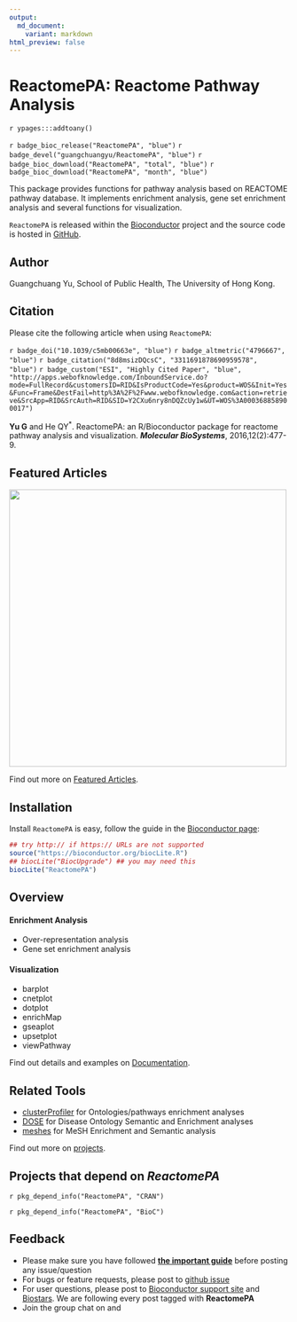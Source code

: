 ```yaml
---
output:
  md_document:
    variant: markdown
html_preview: false
---
```


# ReactomePA: Reactome Pathway Analysis


`r ypages:::addtoany()`

<link rel="stylesheet" href="https://guangchuangyu.github.io/css/font-awesome.min.css">
<link rel="stylesheet" href="https://guangchuangyu.github.io/css/academicons.min.css">


`r badge_bioc_release("ReactomePA", "blue")`
`r badge_devel("guangchuangyu/ReactomePA", "blue")`
`r badge_bioc_download("ReactomePA", "total", "blue")`
`r badge_bioc_download("ReactomePA", "month", "blue")`

This package provides functions for pathway analysis based on REACTOME pathway database. It implements enrichment analysis, gene set enrichment analysis and several functions for visualization.

`ReactomePA` is released within the [Bioconductor](https://bioconductor.org/packages/ReactomePA) project and the source code is hosted in <a href="https://github.com/GuangchuangYu/ReactomePA"><i class="fa fa-github fa-lg"></i> GitHub</a>.


## <i class="fa fa-user"></i> Author

Guangchuang Yu, School of Public Health, The University of Hong Kong.

<a href="https://twitter.com/guangchuangyu"><i class="fa fa-twitter fa-3x"></i></a>
<a href="https://guangchuangyu.github.io/blog_images/biobabble.jpg"><i class="fa fa-wechat fa-3x"></i></a>
<a href="https://www.ncbi.nlm.nih.gov/pubmed/?term=Guangchuang+Yu[Author+-+Full]"><i class="ai ai-pubmed ai-3x"></i></a>
<a href="https://scholar.google.com.hk/citations?user=DO5oG40AAAAJ&hl=en"><i class="ai ai-google-scholar ai-3x"></i></a>
<a href="https://orcid.org/0000-0002-6485-8781"><i class="ai ai-orcid ai-3x"></i></a>
<a href="https://impactstory.org/u/0000-0002-6485-8781"><i class="ai ai-impactstory ai-3x"></i></a>


## <i class="fa fa-book"></i> Citation

Please cite the following article when using `ReactomePA`:

`r badge_doi("10.1039/c5mb00663e", "blue")`
`r badge_altmetric("4796667", "blue")`
`r badge_citation("8d8msizDQcsC", "3311691878690959578", "blue")`
`r badge_custom("ESI", "Highly Cited Paper", "blue",
"http://apps.webofknowledge.com/InboundService.do?mode=FullRecord&customersID=RID&IsProductCode=Yes&product=WOS&Init=Yes&Func=Frame&DestFail=http%3A%2F%2Fwww.webofknowledge.com&action=retrieve&SrcApp=RID&SrcAuth=RID&SID=Y2CXu6nry8nDQZcUy1w&UT=WOS%3A000368858900017")`


__Yu G__ and He QY<sup>*</sup>. ReactomePA: an R/Bioconductor package for reactome pathway analysis and visualization. __*Molecular BioSystems*__, 2016,12(2):477-9.

## <i class="fa fa-pencil"></i> Featured Articles

<img src="https://guangchuangyu.github.io/featured_img/ReactomePA/pnas_F4.large.jpg" width="500">

<i class="fa fa-hand-o-right"></i> Find out more on <i class="fa fa-pencil"></i> [Featured Articles](https://guangchuangyu.github.io/ReactomePA/featuredArticles/).


## <i class="fa fa-download"></i> Installation

Install `ReactomePA` is easy, follow the guide in the [Bioconductor page](https://bioconductor.org/packages/ReactomePA/):

```r
## try http:// if https:// URLs are not supported
source("https://bioconductor.org/biocLite.R")
## biocLite("BiocUpgrade") ## you may need this
biocLite("ReactomePA")
```

## <i class="fa fa-cogs"></i> Overview

#### <i class="fa fa-angle-double-right"></i> Enrichment Analysis

+ Over-representation analysis
+ Gene set enrichment analysis

#### <i class="fa fa-angle-double-right"></i> Visualization

+ barplot
+ cnetplot
+ dotplot
+ enrichMap
+ gseaplot
+ upsetplot
+ viewPathway


<i class="fa fa-hand-o-right"></i> Find out details and examples on <i class="fa fa-book"></i> [Documentation](https://guangchuangyu.github.io/ReactomePA/documentation/).

## <i class="fa fa-wrench"></i> Related Tools

<ul class="fa-ul">
	<li><i class="fa-li fa fa-angle-double-right"></i><a href="https://guangchuangyu.github.io/clusterProfiler">clusterProfiler</a> for Ontologies/pathways enrichment analyses</li>
	<li><i class="fa-li fa fa-angle-double-right"></i><a href="https://guangchuangyu.github.io/DOSE">DOSE</a> for Disease Ontology Semantic and Enrichment analyses</li>
	<li><i class="fa-li fa fa-angle-double-right"></i><a href="https://guangchuangyu.github.io/meshes">meshes</a> for MeSH Enrichment and Semantic analysis</li>
</ul>

<i class="fa fa-hand-o-right"></i> Find out more on [projects](https://guangchuangyu.github.io/#projects).


## <i class="fa fa-code-fork"></i> Projects that depend on _ReactomePA_

`r pkg_depend_info("ReactomePA", "CRAN")`

`r pkg_depend_info("ReactomePA", "BioC")`


## <i class="fa fa-comment"></i> Feedback
<ul class="fa-ul">
	<li><i class="fa-li fa fa-hand-o-right"></i> Please make sure you have followed <a href="https://guangchuangyu.github.io/2016/07/how-to-bug-author/"><strong>the important guide</strong></a> before posting any issue/question</li>
	<li><i class="fa-li fa fa-bug"></i> For bugs or feature requests, please post to <i class="fa fa-github-alt"></i> <a href="https://github.com/GuangchuangYu/ReactomePA/issues">github issue</a></li>
	<li><i class="fa-li fa fa-question"></i>  For user questions, please post to <a href="https://support.bioconductor.org/">Bioconductor support site</a> and <a href="https://www.biostars.org/">Biostars</a>. We are following every post tagged with <strong>ReactomePA</strong></li>
	<li><i class="fa-li fa fa-commenting"></i> Join the group chat on <a href="https://twitter.com/hashtag/ReactomePA"><i class="fa fa-twitter fa-lg"></i></a> and <a href="http://huati.weibo.com/k/ReactomePA"><i class="fa fa-weibo fa-lg"></i></a></li>
</ul>


<!--
<div id="disqus_thread"></div>
<script type="text/javascript">

(function() {
    // Don't ever inject Disqus on localhost--it creates unwanted
    // discussions from 'localhost:1313' on your Disqus account...
    // if (window.location.hostname == "localhost")
    //     return;

    var dsq = document.createElement('script'); dsq.type = 'text/javascript'; dsq.async = true;
    var disqus_shortname = 'gcyu';
    dsq.src = '//' + disqus_shortname + '.disqus.com/embed.js';
    (document.getElementsByTagName('head')[0] || document.getElementsByTagName('body')[0]).appendChild(dsq);
})();
</script>
<noscript>Please enable JavaScript to view the <a href="http://disqus.com/?ref_noscript">comments powered by Disqus.</a></noscript>
<a href="http://disqus.com/" class="dsq-brlink">comments powered by <span class="logo-disqus">Disqus</span></a>

-->
